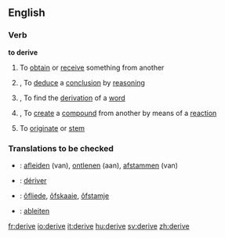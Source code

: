 ==English==
=== Verb ===
'''to derive'''

#{{transitive}} To [[obtain]] or [[receive]] something from another
#{{transitive}},{{logic}} To [[deduce]] a [[conclusion]] by [[reasoning]]
#{{transitive}},{{linguistics}} To find the [[derivation]] of a [[word]]
#{{transitive}},{{chemistry}} To [[create]] a [[compound]] from another by means of a [[reaction]]
#{{intransitive}} To [[originate]] or [[stem]]

===Translations to be checked===
*{{ttbc|Dutch}}: [[afleiden]] (van), [[ontlenen]] (aan), [[afstammen]] (van)
*{{ttbc|French}}: [[dériver]]
*{{ttbc|Frisian}}: [[ôfliede]], [[ôfskaaie]], [[ôfstamje]]
*{{ttbc|German}}: [[ableiten]]

[[fr:derive]]
[[io:derive]]
[[it:derive]]
[[hu:derive]]
[[sv:derive]]
[[zh:derive]]